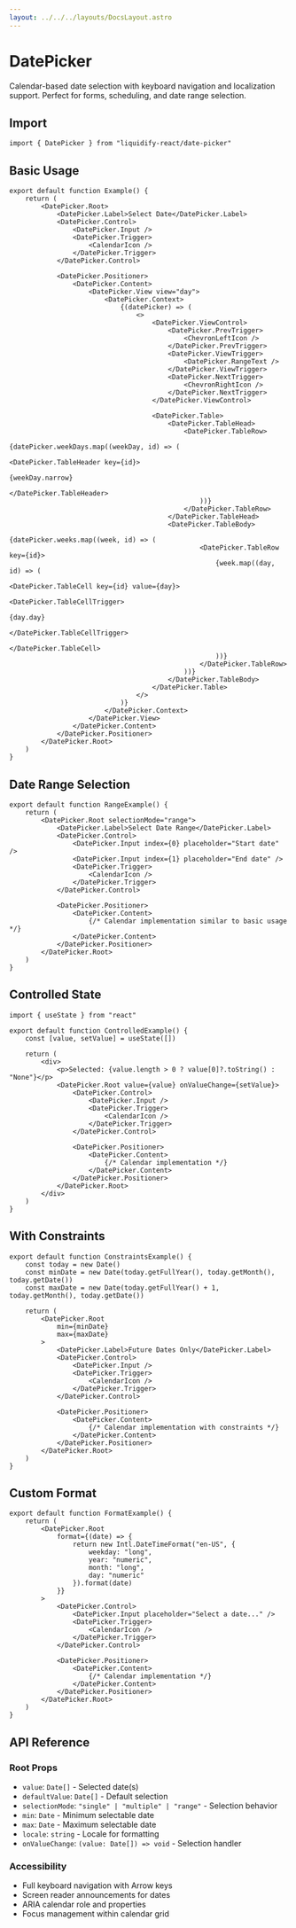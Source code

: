 ```yaml
---
layout: ../../../layouts/DocsLayout.astro
---
```


# DatePicker

Calendar-based date selection with keyboard navigation and localization support. Perfect for forms, scheduling, and date range selection.

## Import

```tsx
import { DatePicker } from "liquidify-react/date-picker"
```

## Basic Usage

```tsx
export default function Example() {
	return (
		<DatePicker.Root>
			<DatePicker.Label>Select Date</DatePicker.Label>
			<DatePicker.Control>
				<DatePicker.Input />
				<DatePicker.Trigger>
					<CalendarIcon />
				</DatePicker.Trigger>
			</DatePicker.Control>
			
			<DatePicker.Positioner>
				<DatePicker.Content>
					<DatePicker.View view="day">
						<DatePicker.Context>
							{(datePicker) => (
								<>
									<DatePicker.ViewControl>
										<DatePicker.PrevTrigger>
											<ChevronLeftIcon />
										</DatePicker.PrevTrigger>
										<DatePicker.ViewTrigger>
											<DatePicker.RangeText />
										</DatePicker.ViewTrigger>
										<DatePicker.NextTrigger>
											<ChevronRightIcon />
										</DatePicker.NextTrigger>
									</DatePicker.ViewControl>
									
									<DatePicker.Table>
										<DatePicker.TableHead>
											<DatePicker.TableRow>
												{datePicker.weekDays.map((weekDay, id) => (
													<DatePicker.TableHeader key={id}>
														{weekDay.narrow}
													</DatePicker.TableHeader>
												))}
											</DatePicker.TableRow>
										</DatePicker.TableHead>
										<DatePicker.TableBody>
											{datePicker.weeks.map((week, id) => (
												<DatePicker.TableRow key={id}>
													{week.map((day, id) => (
														<DatePicker.TableCell key={id} value={day}>
															<DatePicker.TableCellTrigger>
																{day.day}
															</DatePicker.TableCellTrigger>
														</DatePicker.TableCell>
													))}
												</DatePicker.TableRow>
											))}
										</DatePicker.TableBody>
									</DatePicker.Table>
								</>
							)}
						</DatePicker.Context>
					</DatePicker.View>
				</DatePicker.Content>
			</DatePicker.Positioner>
		</DatePicker.Root>
	)
}
```

## Date Range Selection

```tsx
export default function RangeExample() {
	return (
		<DatePicker.Root selectionMode="range">
			<DatePicker.Label>Select Date Range</DatePicker.Label>
			<DatePicker.Control>
				<DatePicker.Input index={0} placeholder="Start date" />
				<DatePicker.Input index={1} placeholder="End date" />
				<DatePicker.Trigger>
					<CalendarIcon />
				</DatePicker.Trigger>
			</DatePicker.Control>
			
			<DatePicker.Positioner>
				<DatePicker.Content>
					{/* Calendar implementation similar to basic usage */}
				</DatePicker.Content>
			</DatePicker.Positioner>
		</DatePicker.Root>
	)
}
```

## Controlled State

```tsx
import { useState } from "react"

export default function ControlledExample() {
	const [value, setValue] = useState([])
	
	return (
		<div>
			<p>Selected: {value.length > 0 ? value[0]?.toString() : "None"}</p>
			<DatePicker.Root value={value} onValueChange={setValue}>
				<DatePicker.Control>
					<DatePicker.Input />
					<DatePicker.Trigger>
						<CalendarIcon />
					</DatePicker.Trigger>
				</DatePicker.Control>
				
				<DatePicker.Positioner>
					<DatePicker.Content>
						{/* Calendar implementation */}
					</DatePicker.Content>
				</DatePicker.Positioner>
			</DatePicker.Root>
		</div>
	)
}
```

## With Constraints

```tsx
export default function ConstraintsExample() {
	const today = new Date()
	const minDate = new Date(today.getFullYear(), today.getMonth(), today.getDate())
	const maxDate = new Date(today.getFullYear() + 1, today.getMonth(), today.getDate())
	
	return (
		<DatePicker.Root 
			min={minDate}
			max={maxDate}
		>
			<DatePicker.Label>Future Dates Only</DatePicker.Label>
			<DatePicker.Control>
				<DatePicker.Input />
				<DatePicker.Trigger>
					<CalendarIcon />
				</DatePicker.Trigger>
			</DatePicker.Control>
			
			<DatePicker.Positioner>
				<DatePicker.Content>
					{/* Calendar implementation with constraints */}
				</DatePicker.Content>
			</DatePicker.Positioner>
		</DatePicker.Root>
	)
}
```

## Custom Format

```tsx
export default function FormatExample() {
	return (
		<DatePicker.Root 
			format={(date) => {
				return new Intl.DateTimeFormat("en-US", {
					weekday: "long",
					year: "numeric", 
					month: "long",
					day: "numeric"
				}).format(date)
			}}
		>
			<DatePicker.Control>
				<DatePicker.Input placeholder="Select a date..." />
				<DatePicker.Trigger>
					<CalendarIcon />
				</DatePicker.Trigger>
			</DatePicker.Control>
			
			<DatePicker.Positioner>
				<DatePicker.Content>
					{/* Calendar implementation */}
				</DatePicker.Content>
			</DatePicker.Positioner>
		</DatePicker.Root>
	)
}
```

## API Reference

### Root Props
- `value`: `Date[]` - Selected date(s)
- `defaultValue`: `Date[]` - Default selection
- `selectionMode`: `"single" | "multiple" | "range"` - Selection behavior
- `min`: `Date` - Minimum selectable date
- `max`: `Date` - Maximum selectable date
- `locale`: `string` - Locale for formatting
- `onValueChange`: `(value: Date[]) => void` - Selection handler

### Accessibility
- Full keyboard navigation with Arrow keys
- Screen reader announcements for dates
- ARIA calendar role and properties
- Focus management within calendar grid
